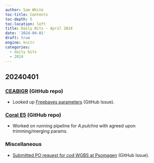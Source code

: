 ```yaml
---
author: Sam White
toc-title: Contents
toc-depth: 5
toc-location: left
title: Daily Bits - April 2024
date: '2024-04-01'
draft: true
engine: knitr
categories: 
  - daily bits
  - 2024
---
```

## 20240401

### [CEABIGR](https://github.com/sr320/ceabigr) (GitHub repo)

- Looked up [Freebayes parameters](https://github.com/sr320/ceabigr/issues/109) (GitHub Issue).

### [Coral E5](https://github.com/urol-e5/deep-dive) (GitHub repo)

- Worked on running pipeline for _A.pulchra_ with agreed upon trimming/merging params.

### Miscellaneous

- [Submitted PO request for cod WGBS at Psomagen](https://github.com/RobertsLab/resources/issues/1786) (GitHub Issue).